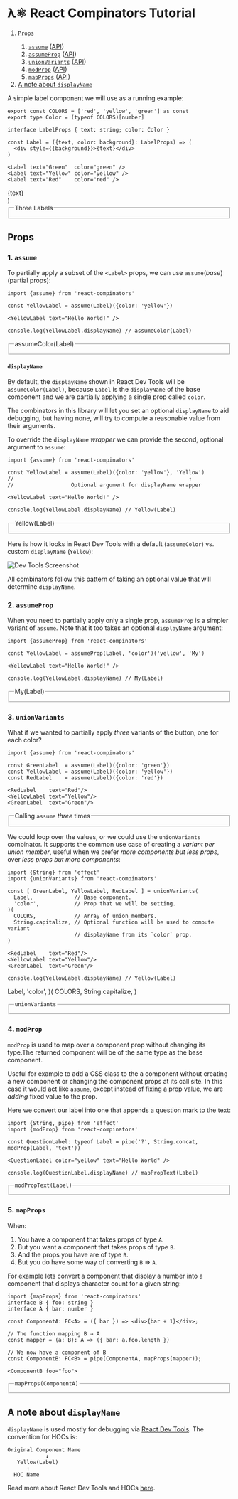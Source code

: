 
<Unstyled>

<h1><span style={{fontFamily: 'Times New Roman, Times, serif'}}>λ⚛</span> React Compinators Tutorial</h1>

<ol>
  <li><a href="#props"><code>Props</code></a></li>
  <ol>
    <li><a href="#1-assume"><code>assume</code></a> (<a href="https://middle-ages.github.io/react-compinators-docs/docs/functions/assume.html">API</a>)</li>
    <li><a href="#2-assumeprop"><code>assumeProp</code></a> (<a href="https://middle-ages.github.io/react-compinators-docs/docs/functions/assumeProp.html">API</a>)</li>
    <li><a href="#3-unionvariants"><code>unionVariants</code></a> (<a href="https://middle-ages.github.io/react-compinators-docs/docs/functions/unionVariants.html">API</a>)</li>
    <li><a href="#4-modprop"><code>modProp</code></a> (<a href="https://middle-ages.github.io/react-compinators-docs/docs/functions/modProp.html">API</a>)</li>
    <li><a href="#5-mapprops"><code>mapProps</code></a> (<a href="https://middle-ages.github.io/react-compinators-docs/docs/functions/mapProps.html">API</a>)</li>
  </ol>
  <li><a href="#a-note-about-displayname">A note about <code>displayName</code></a></li>
</ol>

A simple label component we will use as a running example:
```tsx
export const COLORS = ['red', 'yellow', 'green'] as const
export type Color = (typeof COLORS)[number]

interface LabelProps { text: string; color: Color }

const Label = ({text, color: background}: LabelProps) => (
  <div style={{background}}>{text}</div>
)

<Label text="Green"  color="green" />
<Label text="Yellow" color="yellow" />
<Label text="Red"    color="red" />
```

  <div style={{background, textAlign: 'center'}}>{text}</div>
)

<fieldset>
<legend>Three Labels</legend>
<Label text="Green"  color="green" />
<Label text="Yellow" color="yellow" />
<Label text="Red"    color="red" />
</fieldset>

## Props

### 1. `assume`

To partially apply a subset of the `<Label>` props, we can use
`assume`(_base_)(partial props):
```tsx
import {assume} from 'react-compinators'

const YellowLabel = assume(Label)({color: 'yellow'})

<YellowLabel text="Hello World!" />

console.log(YellowLabel.displayName) // assumeColor(Label)
```


<fieldset>
<legend>assumeColor(Label)</legend>
<YellowLabel1 text="Hello World!" />
</fieldset>

#### `displayName`

By default, the `displayName` shown in React Dev Tools will be
`assumeColor(Label)`, because `Label` is the `displayName` of the base component
and we are partially applying a single prop called `color`.

The combinators in this library will let you set an optional `displayName` to
aid debugging, but having none, will try to compute a reasonable value from
their arguments.

To override the `displayName` _wrapper_ we can provide the second, optional
argument to `assume`:

```tsx
import {assume} from 'react-compinators'

const YellowLabel = assume(Label)({color: 'yellow'}, 'Yellow')
//                                                       ↑
//                  Optional argument for displayName wrapper 

<YellowLabel text="Hello World!" />

console.log(YellowLabel.displayName) // Yellow(Label)
```

<fieldset>
<legend>Yellow(Label)</legend>
<YellowLabel2 text="Hello World!" />
</fieldset>

Here is how it looks in React Dev Tools with a default (`assumeColor`) vs.
custom `displayName` (`Yellow`):

![Dev Tools Screenshot](https://middle-ages.github.io/react-compinators-docs/docs/dev-tools-display-name.png)

All combinators follow this pattern of taking an optional value that will
determine `displayName`.

### 2. `assumeProp`

When you need to partially apply only a single prop, `assumeProp` is a simpler
variant of `assume`. Note that it too takes an optional `displayName` argument:

```tsx
import {assumeProp} from 'react-compinators'

const YellowLabel = assumeProp(Label, 'color')('yellow', 'My')

<YellowLabel text="Hello World!" />

console.log(YellowLabel.displayName) // My(Label)
```


<fieldset>
<legend>My(Label)</legend>
<YellowLabel3 text="Hello World!" />
</fieldset>

### 3. `unionVariants`

What if we wanted to partially apply _three_ variants of the button, one for
each color?
```tsx
import {assume} from 'react-compinators'

const GreenLabel  = assume(Label)({color: 'green'})
const YellowLabel = assume(Label)({color: 'yellow'})
const RedLabel    = assume(Label)({color: 'red'})

<RedLabel    text="Red"/>
<YellowLabel text="Yellow"/>
<GreenLabel  text="Green"/>
```


<fieldset>
<legend>Calling <code>assume</code> <i>three</i> times</legend>
<GreenLabel4  text="Green"/>
<YellowLabel4 text="Yellow"/>
<RedLabel4    text="Red"/>
</fieldset>

We could loop over the values, or we could use the `unionVariants` combinator.
It supports the common use case of creating a _variant per union member_, useful
when we prefer _more components but less props_, over _less props but more
components_:
```tsx
import {String} from 'effect'
import {unionVariants} from 'react-compinators'

const [ GreenLabel, YellowLabel, RedLabel ] = unionVariants(
  Label,             // Base component.
  'color',           // Prop that we will be setting.
)(
  COLORS,            // Array of union members.
  String.capitalize, // Optional function will be used to compute variant
                     // displayName from its `color` prop.
) 

<RedLabel    text="Red"/>
<YellowLabel text="Yellow"/>
<GreenLabel  text="Green"/>

console.log(YellowLabel.displayName) // Yellow(Label)
```

  Label, 'color',
)(
  COLORS,
  String.capitalize,
) 

<fieldset>
<legend><code>unionVariants</code></legend>
<GreenLabel5  text="Green"/>
<YellowLabel5 text="Yellow"/>
<RedLabel5    text="Red"/>
</fieldset>

### 4. `modProp`

`modProp` is used to map over a component prop without changing its type.The
returned component will be of the same type as the base component.

Useful for example to add a CSS class to the a component without creating a new
component or changing the component props at its call site. In this case it would
act like `assume`, except instead of fixing a prop value, we are _adding_ fixed
value to the prop.

Here we convert our label into one that appends a question mark to the text:

```tsx
import {String, pipe} from 'effect'
import {modProp} from 'react-compinators'

const QuestionLabel: typeof Label = pipe('?', String.concat, modProp(Label, 'text'))

<QuestionLabel color="yellow" text="Hello World" />

console.log(QuestionLabel.displayName) // mapPropText(Label)
```


<fieldset>
<legend><code>modPropText(Label)</code></legend>
<QuestionLabel color="yellow" text="Hello World" />
</fieldset>

### 5. `mapProps`

When:
 
1. You have a component that takes props of type `A`.
2. But you want a component that takes props of type `B`.
3. And the props you have are of type `B`.
4. But you do have some way of converting `B` ⇒ `A`.
 
 For example lets convert a component that display a number into a component
 that displays character count for a given string:
 
 ```tsx
 import {mapProps} from 'react-compinators'
 interface B { foo: string }
 interface A { bar: number }
 
 const ComponentA: FC<A> = ({ bar }) => <div>{bar + 1}</div>;
 
 // The function mapping B ⇒ A
 const mapper = (a: B): A => ({ bar: a.foo.length })
 
 // We now have a component of B
 const ComponentB: FC<B> = pipe(ComponentA, mapProps(mapper));

 <ComponentB foo="foo">
 ```

<fieldset>
<legend><code>mapProps(ComponentA)</code></legend>
<ComponentB foo="Hello World!" />
</fieldset>


## A note about `displayName`

`displayName` is used mostly for debugging via [React Dev
Tools](https://react.dev/learn/react-developer-tools). The convention for HOCs is:
```text
Original Component Name
            ↓   
   Yellow(Label)
      ↑
  HOC Name
```

Read more about React Dev Tools and HOCs
[here](https://github.com/facebook/react/blob/main/packages/react-devtools/CHANGELOG.md#higher-order-components).

</Unstyled>

